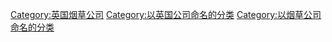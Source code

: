 [[Category:英国烟草公司|Category:英国烟草公司]]
[[Category:以英国公司命名的分类|Category:以英国公司命名的分类]]
[[Category:以烟草公司命名的分类|Category:以烟草公司命名的分类]]